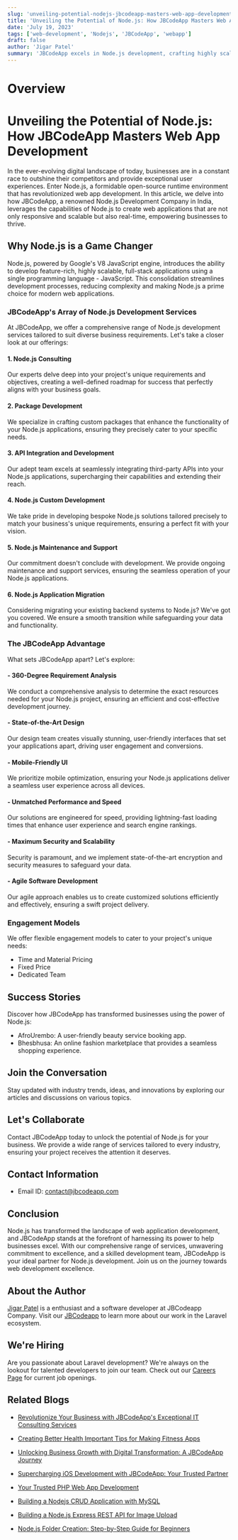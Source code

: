 ```yaml
---
slug: 'unveiling-potential-nodejs-jbcodeapp-masters-web-app-development'
title: 'Unveiling the Potential of Node.js: How JBCodeApp Masters Web App Development'
date: 'July 19, 2023'
tags: ['web-development', 'Nodejs', 'JBCodeApp', 'webapp']
draft: false
author: 'Jigar Patel'
summary: 'JBCodeApp excels in Node.js development, crafting highly scalable, bespoke web applications. Their expertise in consulting, custom development, and more ensures seamless digital solutions for businesses.'
---
```


# Overview

<TOCInline
  toc={props.toc}
  exclude="Overview"
  toHeading={2}
  defaultimage="unveiling-potential-nodejs-jbcodeapp-masters-web-app-development"
/>

# Unveiling the Potential of Node.js: How JBCodeApp Masters Web App Development

In the ever-evolving digital landscape of today, businesses are in a constant race to outshine their competitors and provide exceptional user experiences. Enter Node.js, a formidable open-source runtime environment that has revolutionized web app development. In this article, we delve into how JBCodeApp, a renowned Node.js Development Company in India, leverages the capabilities of Node.js to create web applications that are not only responsive and scalable but also real-time, empowering businesses to thrive.

## Why Node.js is a Game Changer

Node.js, powered by Google's V8 JavaScript engine, introduces the ability to develop feature-rich, highly scalable, full-stack applications using a single programming language - JavaScript. This consolidation streamlines development processes, reducing complexity and making Node.js a prime choice for modern web applications.

### JBCodeApp's Array of Node.js Development Services

At JBCodeApp, we offer a comprehensive range of Node.js development services tailored to suit diverse business requirements. Let's take a closer look at our offerings:

#### 1. Node.js Consulting

Our experts delve deep into your project's unique requirements and objectives, creating a well-defined roadmap for success that perfectly aligns with your business goals.

#### 2. Package Development

We specialize in crafting custom packages that enhance the functionality of your Node.js applications, ensuring they precisely cater to your specific needs.

#### 3. API Integration and Development

Our adept team excels at seamlessly integrating third-party APIs into your Node.js applications, supercharging their capabilities and extending their reach.

#### 4. Node.js Custom Development

We take pride in developing bespoke Node.js solutions tailored precisely to match your business's unique requirements, ensuring a perfect fit with your vision.

#### 5. Node.js Maintenance and Support

Our commitment doesn't conclude with development. We provide ongoing maintenance and support services, ensuring the seamless operation of your Node.js applications.

#### 6. Node.js Application Migration

Considering migrating your existing backend systems to Node.js? We've got you covered. We ensure a smooth transition while safeguarding your data and functionality.

### The JBCodeApp Advantage

What sets JBCodeApp apart? Let's explore:

#### - 360-Degree Requirement Analysis

We conduct a comprehensive analysis to determine the exact resources needed for your Node.js project, ensuring an efficient and cost-effective development journey.

#### - State-of-the-Art Design

Our design team creates visually stunning, user-friendly interfaces that set your applications apart, driving user engagement and conversions.

#### - Mobile-Friendly UI

We prioritize mobile optimization, ensuring your Node.js applications deliver a seamless user experience across all devices.

#### - Unmatched Performance and Speed

Our solutions are engineered for speed, providing lightning-fast loading times that enhance user experience and search engine rankings.

#### - Maximum Security and Scalability

Security is paramount, and we implement state-of-the-art encryption and security measures to safeguard your data.

#### - Agile Software Development

Our agile approach enables us to create customized solutions efficiently and effectively, ensuring a swift project delivery.

### Engagement Models

We offer flexible engagement models to cater to your project's unique needs:

- Time and Material Pricing
- Fixed Price
- Dedicated Team

## Success Stories

Discover how JBCodeApp has transformed businesses using the power of Node.js:

- AfroUrembo: A user-friendly beauty service booking app.
- Bhesbhusa: An online fashion marketplace that provides a seamless shopping experience.

## Join the Conversation

Stay updated with industry trends, ideas, and innovations by exploring our articles and discussions on various topics.

## Let's Collaborate

Contact JBCodeApp today to unlock the potential of Node.js for your business. We provide a wide range of services tailored to every industry, ensuring your project receives the attention it deserves.

## Contact Information

- Email ID: contact@jbcodeapp.com

## Conclusion

Node.js has transformed the landscape of web application development, and JBCodeApp stands at the forefront of harnessing its power to help businesses excel. With our comprehensive range of services, unwavering commitment to excellence, and a skilled development team, JBCodeApp is your ideal partner for Node.js development. Join us on the journey towards web development excellence.

## About the Author

[Jigar Patel](https://expertlaravel.com) is a
enthusiast and a software developer at JBCodeapp Company. Visit our [JBCodeapp](https://jbcodeapp.com) to learn more about our work in the Laravel ecosystem.

## We're Hiring

Are you passionate about Laravel development? We're always on the lookout for talented developers to join our team. Check out our [Careers Page](https://jbcodeapp.com/career) for current job openings.

## Related Blogs

- [Revolutionize Your Business with JBCodeApp's Exceptional IT Consulting Services](expert-it-consulting-services-jbcodeapp)

- [Creating Better Health Important Tips for Making Fitness Apps](fitness-app-development-tips)

- [Unlocking Business Growth with Digital Transformation: A JBCodeApp Journey](jbcodeapp-guide-future-ready-business)

- [Supercharging iOS Development with JBCodeApp: Your Trusted Partner](supercharging-ios-development-jbcodeapp)

- [Your Trusted PHP Web App Development](trusted-php-web-app-development-partner)

- [Building a Nodejs CRUD Application with MySQL](building-a-nodejs-crud-with-mysql)

- [Building a Node.js Express REST API for Image Upload](building-a-nodejs-express-rest-api-for-image-upload)

- [Node.js Folder Creation: Step-by-Step Guide for Beginners](nodejs-folder-creation-beginners-guide)
